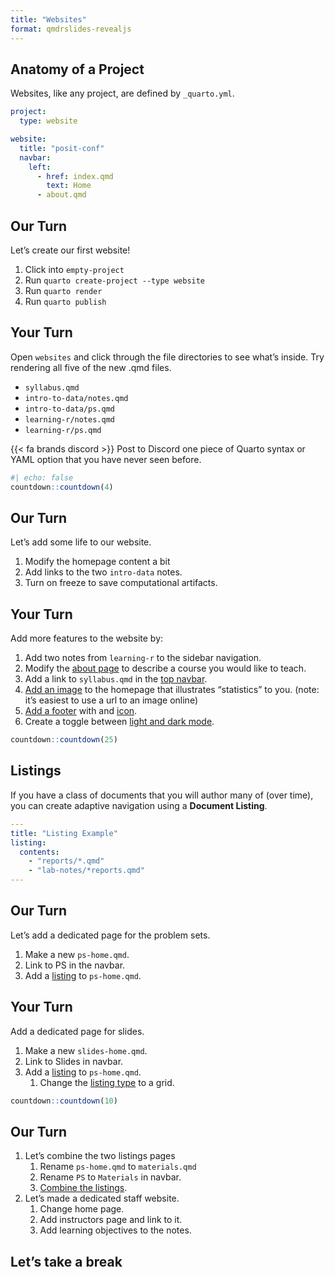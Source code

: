 ```yaml
---
title: "Websites"
format: qmdrslides-revealjs
---
```


## Anatomy of a Project

Websites, like any project, are defined by `_quarto.yml`. 

```yaml
project:
  type: website

website:
  title: "posit-conf"
  navbar:
    left:
      - href: index.qmd
        text: Home
      - about.qmd
```

## Our Turn {.our-turn}

Let's create our first website!

1. Click into `empty-project`
2. Run `quarto create-project --type website`
3. Run `quarto render`
4. Run `quarto publish`

## Your Turn {.your-turn}

Open `websites` and click through the file directories to see what's inside. Try rendering all five of the new .qmd files.

- `syllabus.qmd`
- `intro-to-data/notes.qmd`
- `intro-to-data/ps.qmd`
- `learning-r/notes.qmd`
- `learning-r/ps.qmd`

{{< fa brands discord >}} Post to Discord one piece of Quarto syntax or YAML option that you have never seen before.

```r
#| echo: false
countdown::countdown(4)
```


## Our Turn {.our-turn}

Let's add some life to our website.

1. Modify the homepage content a bit
1. Add links to the two `intro-data` notes.
1. Turn on freeze to save computational artifacts.


## Your Turn {.your-turn}

Add more features to the website by:

1. Add two notes from `learning-r` to the sidebar navigation.
1. Modify the [about page](https://quarto.org/docs/websites/website-about.html) to describe a course you would like to teach.
1. Add a link to `syllabus.qmd` in the [top navbar](https://quarto.org/docs/websites/website-navigation.html#top-navigation).
1. [Add an image](https://quarto.org/docs/authoring/figures.html) to the homepage that illustrates "statistics" to you. (note: it's easiest to use a url to an image online)
1. [Add a footer](https://quarto.org/docs/websites/website-navigation.html#page-footer) with and [icon]().
1. Create a toggle between [light and dark mode](https://quarto.org/docs/output-formats/html-themes.html#dark-mode).

```r
countdown::countdown(25)
```

## Listings

If you have a class of documents that you will author many of (over time), you can create adaptive navigation using a **Document Listing**.

```yaml
---
title: "Listing Example"
listing:
  contents:
    - "reports/*.qmd"
    - "lab-notes/*reports.qmd"
---
```

## Our Turn {.our-turn}

Let's add a dedicated page for the problem sets.

1. Make a new `ps-home.qmd`.
2. Link to PS in the navbar.
3. Add a [listing](https://quarto.org/docs/websites/website-listings.html) to `ps-home.qmd`.


## Your Turn {.your-turn}

Add a dedicated page for slides.

1. Make a new `slides-home.qmd`.
2. Link to Slides in navbar.
3. Add a [listing](https://quarto.org/docs/websites/website-listings.html) to `ps-home.qmd`.
   1. Change the [listing type](https://quarto.org/docs/websites/website-listings.html#listing-types) to a grid.

```r
countdown::countdown(10)
```


## Our Turn {.our-turn}

1. Let's combine the two listings pages
   1. Rename `ps-home.qmd` to `materials.qmd`
   1. Rename `PS` to `Materials` in navbar.
   1. [Combine the listings](https://quarto.org/docs/websites/website-listings.html#multiple-listings).
1. Let's made a dedicated staff website.
   1. Change home page.
   2. Add instructors page and link to it.
   3. Add learning objectives to the notes.
   
## Let's take a break
